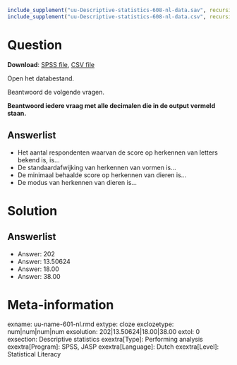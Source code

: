 ```{r, echo = FALSE, results = "hide"}
include_supplement("uu-Descriptive-statistics-608-nl-data.sav", recursive = TRUE)
include_supplement("uu-Descriptive-statistics-608-nl-data.csv", recursive = TRUE)
```

Question
========

**Download**: [SPSS file](uu-Descriptive-statistics-608-nl-data.sav), [CSV file](uu-Descriptive-statistics-608-nl-data.csv)

Open het databestand.

Beantwoord de volgende vragen.

**Beantwoord iedere vraag met alle decimalen die in de output vermeld staan.**

Answerlist
----------
* Het aantal respondenten waarvan de score op herkennen van letters bekend is, is…
* De standaardafwijking van herkennen van vormen is…
* De minimaal behaalde score op herkennen van dieren is…
* De modus van herkennen van dieren is…

Solution
========

Answerlist
----------
* Answer: 202
* Answer: 13.50624
* Answer: 18.00
* Answer: 38.00


Meta-information
================
exname: uu-name-601-nl.rmd
extype: cloze
exclozetype: num|num|num|num 
exsolution: 202|13.50624|18.00|38.00
extol: 0
exsection: Descriptive statistics
exextra[Type]: Performing analysis
exextra[Program]: SPSS, JASP
exextra[Language]: Dutch
exextra[Level]: Statistical Literacy